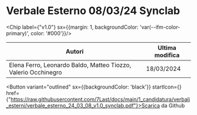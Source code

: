 

# Verbale Esterno 08/03/24 Synclab

<Chip label={"v1.0"} sx={{margin: 1, backgroundColor: 'var(--ifm-color-primary)', color: '#000'}}/>



|                            Autori                            |Ultima modifica|
|--------------------------------------------------------------|---------------|
|Elena Ferro, Leonardo Baldo, Matteo Tiozzo, Valerio Occhinegro|   18/03/2024  |

<Button variant="outlined" sx={{backgroundColor: 'black'}} startIcon={<GithubIcon />} href={"https://raw.githubusercontent.com/7Last/docs/main/1_candidatura/verbali_esterni/verbale_esterno_24_03_08_v1.0_synclab.pdf"}>Scarica da Github</Button>